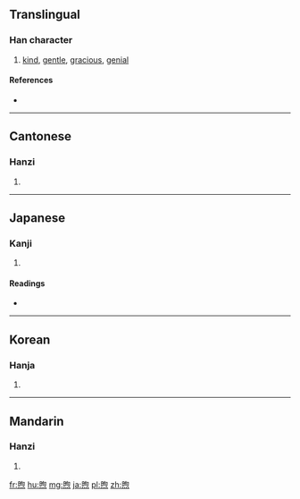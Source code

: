 ==Translingual==

===Han character===
{{Han char|rn=86|rad=火|as=09|sn=13|four=6733<sub>2</sub>|canj=日口火 (ARF), X日口火 (XARF)}}

# [[kind]], [[gentle]], [[gracious]], [[genial]]

====References====
* {{Han ref|kx=0677.350|dkj=19225|dj=1089.020|hdz=32220.170|uh=7166|ud=29030|bh=B7D6|bd=47062}}

----

==Cantonese==

===Hanzi===
{{yue-hanzi|jyut=|y=heui2}}

# {{defn|lang=yue|sort=火09}}

----

==Japanese==

===Kanji===
{{ja-kanji|grade=|rs=火09}}

# {{defn|lang=ja|sort=火09}}

====Readings====
* {{ja-readings|on=[[く]] (ku)|kun=[[あたためる]] (atatameru)}}

----

==Korean==

===Hanja===
{{ko-hanja|hangeul=후|eumhun=|rv=hu|mr=hu|y=hwu}}

# {{defn|lang=ko|sort=火09}}

----

==Mandarin==

===Hanzi===
{{cmn-hanzi|pin=[[xù]] ([[xu4]])|wg=hsü<sup>4</sup>}}

# {{defn|lang=cmn|sort=火09}}

[[fr:煦]]
[[hu:煦]]
[[mg:煦]]
[[ja:煦]]
[[pl:煦]]
[[zh:煦]]
